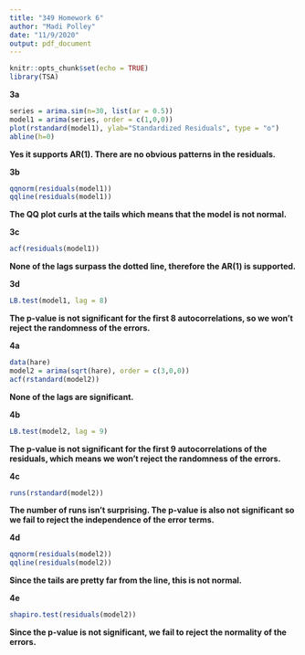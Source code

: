 ---
title: "349 Homework 6"
author: "Madi Polley"
date: "11/9/2020"
output: pdf_document
---

```{r setup, include=FALSE}
knitr::opts_chunk$set(echo = TRUE)
library(TSA)
```

**3a**

```{r}
series = arima.sim(n=30, list(ar = 0.5))
model1 = arima(series, order = c(1,0,0))
plot(rstandard(model1), ylab="Standardized Residuals", type = "o")
abline(h=0)
```

**Yes it supports AR(1). There are no obvious patterns in the residuals.**

**3b**

```{r}
qqnorm(residuals(model1))
qqline(residuals(model1))
```

**The QQ plot curls at the tails which means that the model is not normal.**

**3c**

```{r}
acf(residuals(model1))
```

**None of the lags surpass the dotted line, therefore the AR(1) is supported.**

**3d**

```{r}
LB.test(model1, lag = 8)
```

**The p-value is not significant for the first 8 autocorrelations, so we won't reject the randomness of the errors.**

**4a**

```{r}
data(hare)
model2 = arima(sqrt(hare), order = c(3,0,0))
acf(rstandard(model2))
```

**None of the lags are significant.**

**4b**

```{r}
LB.test(model2, lag = 9)
```

**The p-value is not significant for the first 9 autocorrelations of the residuals, which means we won't reject the randomness of the errors.**

**4c**

```{r}
runs(rstandard(model2))
```

**The number of runs isn't surprising. The p-value is also not significant so we fail to reject the independence of the error terms.**

**4d**

```{r}
qqnorm(residuals(model2))
qqline(residuals(model2))
```

**Since the tails are pretty far from the line, this is not normal.**

**4e**

```{r}
shapiro.test(residuals(model2))
```

**Since the p-value is not significant, we fail to reject the normality of the errors.**